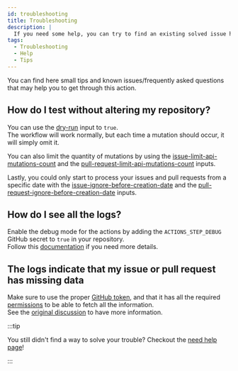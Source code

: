 ```yaml
---
id: troubleshooting
title: Troubleshooting
description: |
  If you need some help, you can try to find an existing solved issue here.
tags:
  - Troubleshooting
  - Help
  - Tips
---
```


You can find here small tips and known issues/frequently asked questions that may help you to get through this action.

## How do I test without altering my repository?

You can use the [dry-run](dry-run-input) input to `true`.  
The workflow will work normally, but each time a mutation should occur, it will simply omit it.

You can also limit the quantity of mutations by using the [issue-limit-api-mutations-count](issues/inputs/issue-limit-api-mutations-count-input) and the [pull-request-limit-api-mutations-count](pull-requests/inputs/pull-request-limit-api-mutations-count-input) inputs.

Lastly, you could only start to process your issues and pull requests from a specific date with the [issue-ignore-before-creation-date](issues/inputs/issue-ignore-before-creation-date-input) and the [pull-request-ignore-before-creation-date](pull-requests/inputs/pull-request-ignore-before-creation-date-input) inputs.

## How do I see all the logs?

Enable the debug mode for the actions by adding the `ACTIONS_STEP_DEBUG` GitHub secret to `true` in your repository.  
Follow this [documentation](https://github.com/actions/toolkit/blob/main/docs/action-debugging.md#how-to-access-step-debug-logs) if you need more details.

## The logs indicate that my issue or pull request has missing data

Make sure to use the proper [GitHub token](github-token-input), and that it has all the required [permissions](https://docs.github.com/en/rest/reference/permissions-required-for-github-apps) to be able to fetch all the information.  
See the [original discussion](https://github.com/Sonia-corporation/stale/issues/498) to have more information.

:::tip

You still didn't find a way to solve your trouble? Checkout the [need help page](need-help)!

:::
